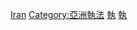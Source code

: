 {{commonscat|Law enforcement in Iran}}
[[Category:各國執法|Iran]]
[[Category:亞洲執法|Category:亞洲執法]]
[[Category:伊朗政府|執]]
[[Category:伊朗法律|執]]